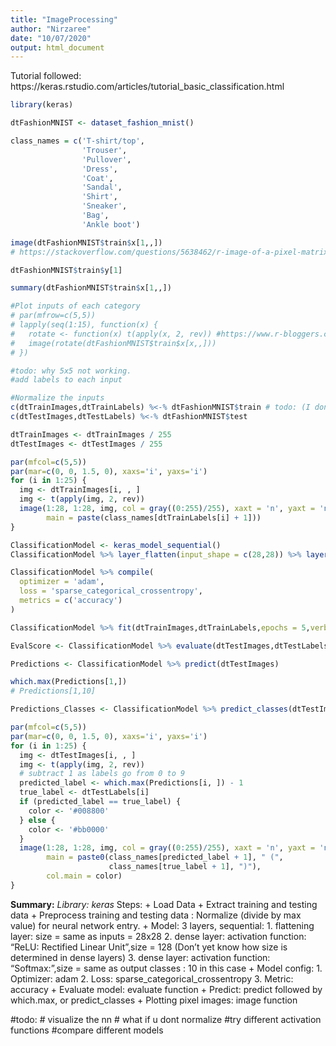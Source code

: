 ```yaml
---
title: "ImageProcessing"
author: "Nirzaree"
date: "10/07/2020"
output: html_document
---
```

Tutorial followed: https://keras.rstudio.com/articles/tutorial_basic_classification.html

```r
library(keras)
```

```r
dtFashionMNIST <- dataset_fashion_mnist()

class_names = c('T-shirt/top',
                'Trouser',
                'Pullover',
                'Dress',
                'Coat', 
                'Sandal',
                'Shirt',
                'Sneaker',
                'Bag',
                'Ankle boot')
```

```r

image(dtFashionMNIST$train$x[1,,])
# https://stackoverflow.com/questions/5638462/r-image-of-a-pixel-matrix

dtFashionMNIST$train$y[1]

summary(dtFashionMNIST$train$x[1,,])

#Plot inputs of each category 
# par(mfrow=c(5,5)) 
# lapply(seq(1:15), function(x) {
#   rotate <- function(x) t(apply(x, 2, rev)) #https://www.r-bloggers.com/creating-an-image-of-a-matrix-in-r-using-image/
#   image(rotate(dtFashionMNIST$train$x[x,,]))
# })

#todo: why 5x5 not working.
#add labels to each input
```

```r

#Normalize the inputs
c(dtTrainImages,dtTrainLabels) %<-% dtFashionMNIST$train # todo: (I dont understand this operator very well.https://keras.rstudio.com/articles/tutorial_basic_classification.html)
c(dtTestImages,dtTestLabels) %<-% dtFashionMNIST$test

dtTrainImages <- dtTrainImages / 255
dtTestImages <- dtTestImages / 255

par(mfcol=c(5,5))
par(mar=c(0, 0, 1.5, 0), xaxs='i', yaxs='i')
for (i in 1:25) { 
  img <- dtTrainImages[i, , ]
  img <- t(apply(img, 2, rev)) 
  image(1:28, 1:28, img, col = gray((0:255)/255), xaxt = 'n', yaxt = 'n',
        main = paste(class_names[dtTrainLabels[i] + 1]))
}

```

```r
ClassificationModel <- keras_model_sequential()
ClassificationModel %>% layer_flatten(input_shape = c(28,28)) %>% layer_dense(units = 128,activation = 'relu') %>% layer_dense(units = 10,activation = 'softmax')

ClassificationModel %>% compile(
  optimizer = 'adam',
  loss = 'sparse_categorical_crossentropy',
  metrics = c('accuracy')
)

ClassificationModel %>% fit(dtTrainImages,dtTrainLabels,epochs = 5,verbose = 2)

```

```r
EvalScore <- ClassificationModel %>% evaluate(dtTestImages,dtTestLabels)

Predictions <- ClassificationModel %>% predict(dtTestImages)

which.max(Predictions[1,])
# Predictions[1,10]

Predictions_Classes <- ClassificationModel %>% predict_classes(dtTestImages)

par(mfcol=c(5,5))
par(mar=c(0, 0, 1.5, 0), xaxs='i', yaxs='i')
for (i in 1:25) {
  img <- dtTestImages[i, , ]
  img <- t(apply(img, 2, rev))
  # subtract 1 as labels go from 0 to 9
  predicted_label <- which.max(Predictions[i, ]) - 1
  true_label <- dtTestLabels[i]
  if (predicted_label == true_label) {
    color <- '#008800'
  } else {
    color <- '#bb0000'
  }
  image(1:28, 1:28, img, col = gray((0:255)/255), xaxt = 'n', yaxt = 'n',
        main = paste0(class_names[predicted_label + 1], " (",
                      class_names[true_label + 1], ")"),
        col.main = color)
}
```

**Summary:**
  *Library: keras
  *Steps: 
    + Load Data 
    + Extract training and testing data
    + Preprocess training and testing data : Normalize (divide by max value) for neural network entry.
    + Model: 3 layers, sequential: 
      1. flattening layer: size = same as inputs = 28x28
      2. dense layer: activation function: "ReLU: Rectified Linear Unit",size = 128 (Don't yet know how size is determined in dense layers)
      3. dense layer: activation function: "Softmax:",size = same as output classes : 10 in this case
    + Model config:
      1. Optimizer: adam
      2. Loss: sparse_categorical_crossentropy 
      3. Metric: accuracy
    + Evaluate model: evaluate function
    + Predict: predict followed by which.max, or predict_classes
    + Plotting pixel images: image function
      
#todo: 
# visualize the nn
# what if u dont normalize
#try different activation functions
#compare different models

